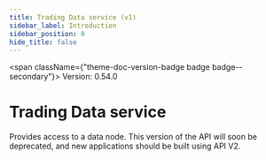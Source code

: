 ```yaml
---
title: Trading Data service (v1)
sidebar_label: Introduction
sidebar_position: 0
hide_title: false
---
```



<span className={"theme-doc-version-badge badge badge--secondary"}>
  Version: 0.54.0
</span>

# Trading Data service

Provides access to a data node. This version of the API will soon be deprecated, and new applications should
be built using API V2.
